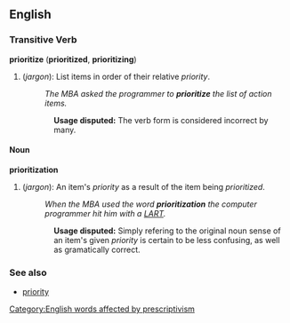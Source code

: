 ==English==

===Transitive Verb===
'''prioritize''' ('''prioritized''', '''prioritizing''')
#(''jargon''): List items in order of their relative ''priority''.
#:''The MBA asked the programmer to '''prioritize''' the list of action items.''
::'''Usage disputed:''' The verb form is considered incorrect by many.

====Noun====
'''prioritization'''
#(''jargon''): An item's ''priority'' as a result of the item being ''prioritized''.
#:''When the MBA used the word '''prioritization''' the computer programmer hit him with a [[LART]].''
::'''Usage disputed:''' Simply refering to the original noun sense of an item's given ''priority'' is certain to be less confusing, as well as gramatically correct.

===See also===
*[[priority]]

[[Category:English words affected by prescriptivism]]